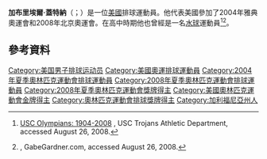 '''加布里埃爾·蓋特納'''（{{lang-en|Gabriel Gardner}}；{{bd|1976年|3月18日}}）是一位[[美國|美國]]排球運動員。他代表美國參加了2004年雅典奧運會和2008年北京奧運會。在高中時期他也曾經是一名[[水球|水球]]運動員<ref name=USColympians>[http://grfx.cstv.com/photos/schools/usc/genrel/auto_pdf/uscolympians.pdf USC Olympians: 1904-2008] {{Wayback|url=http://grfx.cstv.com/photos/schools/usc/genrel/auto_pdf/uscolympians.pdf |date=20180916190511 }}, USC Trojans Athletic Department, accessed August 26, 2008.</ref><ref name=GGbio>{{cite web |url=http://www.gabegardner.com/bio.php |title=存档副本 |accessdate=2008-08-26 |deadurl=yes |archiveurl=https://web.archive.org/web/20080907080325/http://gabegardner.com/bio.php |archivedate=2008-09-07 }}, GabeGardner.com, accessed August 26, 2008.</ref>。

==參考資料==
{{Reflist}}
{{DEFAULTSORT:Gardner, Gabriel}}
[[Category:美国男子排球运动员|Category:美国男子排球运动员]]
[[Category:美國奧運排球運動員|Category:美國奧運排球運動員]]
[[Category:2004年夏季奧林匹克運動會排球運動員|Category:2004年夏季奧林匹克運動會排球運動員]]
[[Category:2008年夏季奧林匹克運動會排球運動員|Category:2008年夏季奧林匹克運動會排球運動員]]
[[Category:2008年夏季奧林匹克運動會獎牌得主|Category:2008年夏季奧林匹克運動會獎牌得主]]
[[Category:美國奧林匹克運動會金牌得主|Category:美國奧林匹克運動會金牌得主]]
[[Category:奧林匹克運動會排球獎牌得主|Category:奧林匹克運動會排球獎牌得主]]
[[Category:加利福尼亞州人|Category:加利福尼亞州人]]

{{Sport-bio-stub}}